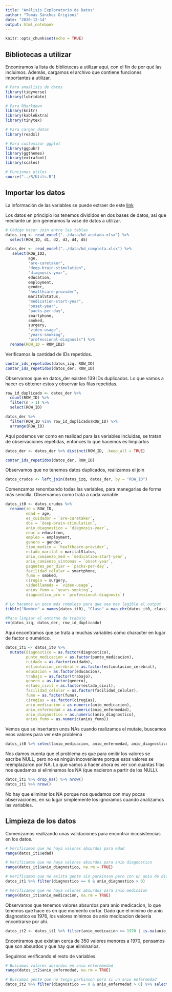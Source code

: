 ```yaml
---
title: "Análisis Exploratorio de Datos"
author: "Tomás Sánchez Grigioni"
date: "2020-12-14"
output: html_notebook
---
```



```r
knitr::opts_chunk$set(echo = TRUE)
```


## Bibliotecas a utilizar

Encontramos la lista de bibliotecas a utilizar aqui, con el fin de por qué las incluimos. Además, cargamos el archivo que contiene funciones importantes a utilizar.

```r
# Para anaálisis de datos
library(tidyverse)
library(lubridate)

# Para RMarkdown
library(knitr)
library(kableExtra)
library(tinytex)

# Para cargar datos
library(readxl)

# Para customizar ggplot
library(ggpubr)
library(ggthemes)
library(extrafont)
library(scales)

# Funciones utiles
source("../R/Utils.R")
```


## Importar los datos

La información de las variables se puede extraer de este [link](https://www.synapse.org/#!Synapse:syn4993293/wiki/390372)

Los datos en principio los tenemos divididos en dos bases de datos, así que mediante un join generamos la vase de datos a utilizar.

```r
# Código hacer join entre las tablas
datos_izq <- read_excel("../data/bd_acotada.xlsx") %>% 
  select(ROW_ID, d1, d2, d3, d4, d5)

datos_der <- read_excel("../data/bd_completa.xlsx") %>% 
   select(ROW_ID2, 
          age, 
          "are-caretaker", 
          "deep-brain-stimulation",
          "diagnosis-year", 
          education, 
          employment, 
          gender, 
          "healthcare-provider",
          maritalStatus, 
          "medication-start-year", 
          "onset-year",
          "packs-per-day",
          smartphone, 
          smoked, 
          surgery, 
          "video-usage",
          "years-smoking",
          "professional-diagnosis") %>% 
  rename(ROW_ID = ROW_ID2)
```

Verificamos la cantidad de IDs repetidos.

```r
contar_ids_repetidos(datos_izq, ROW_ID)
contar_ids_repetidos(datos_der, ROW_ID)
```
Observamos que en datos_der existen 139 IDs duplicados. Lo que vamos a hacer es obtener estos y observar las filas repetidas.

```r
row_id_duplicado <- datos_der %>% 
  count(ROW_ID) %>% 
  filter(n > 1) %>% 
  select(ROW_ID)

datos_der %>% 
  filter(ROW_ID %in% row_id_duplicado$ROW_ID) %>% 
  arrange(ROW_ID)
```

Aqui podemos ver como en realidad para las variables incluidas, se tratan de observaciones repetidas, entonces lo que hacemos es limpiarlos

```r
datos_der <- datos_der %>% distinct(ROW_ID, .keep_all = TRUE)

contar_ids_repetidos(datos_der, ROW_ID)
```

Observamos que no tenemos datos duplicados, realizamos el join

```r
datos_crudos <- left_join(datos_izq, datos_der, by = "ROW_ID")
```

Comenzamos renombando todas las variables, para manegarlas de forma más sencilla. Observamos como trata a cada variable.

```r
datos_it0 <- datos_crudos %>%
  rename(id = ROW_ID,
         edad = age,
         es_cuidador = `are-caretaker`,
         dbs = `deep-brain-stimulation`,
         anio_diagnostico = `diagnosis-year`,
         educ = education,
         empleo = employment,
         genero = gender,
         tipo_medico = `healthcare-provider`,
         estado_marital = maritalStatus,
         anio_comienzo_med = `medication-start-year`,
         anio_comienzo_sintomas = `onset-year`,
         paquetes_por_diar = `packs-per-day`,
         facilidad_celular = smartphone,
         fumo = smoked,
         cirugia = surgery,
         videollamada = `video-usage`,
         anios_fumo = `years-smoking`,
         diagnostico_pro = `professional-diagnosis`)

# Lo hacemos un poco más complejo para que sea mas legible el output
tibble("Nombre" = names(datos_it0), "Clase" = map_chr(datos_it0, class))
```

```r
#Para limpiar el entorno de trabajo
rm(datos_izq, datos_der, row_id_duplicado)
```

Aqui encontramos que se trata a muchas variables como character en lugar de factor o numérico.

```r
datos_it1 <- datos_it0 %>%
  mutate(diagnostico = as.factor(diagnostico),
         punto_medicacion = as.factor(punto_medicacion),
         cuidado = as.factor(cuidado),
         estimulacion_cerebral = as.factor(estimulacion_cerebral),
         educacion = as.factor(educacion),
         trabajo = as.factor(trabajo),
         genero = as.factor(genero),
         estado_civil = as.factor(estado_civil),
         facilidad_celular = as.factor(facilidad_celular),
         fumo = as.factor(fumo),
         cirugias = as.factor(cirugias),
         anio_medicacion = as.numeric(anio_medicacion),
         anio_enfermedad = as.numeric(anio_enfermedad),
         anio_diagnostico = as.numeric(anio_diagnostico),
         anios_fumo = as.numeric(anios_fumo))
```

Vemos que se insertaron unos NAs cuando realizamos el mutate, buscamos esos valores para ver este problema

```r
datos_it0 %>% select(anio_medicacion, anio_enfermedad, anio_diagnostico, anios_fumo)
```

Nos damos cuenta que el problema es que para omitir los valores se escribe NULL, pero no es ningún incoveniente porque esos valores se reemplazaron por NA. Lo que vamos a hacer ahora es ver con cuantas filas nos quedamos si eliminamos los NA (que nacieron a partir de los NULL).

```r
datos_it1 %>% drop_na() %>% nrow()
datos_it1 %>% nrow()
```

No hay que eliminar los NA porque nos quedamos con muy pocas observaciones, en su lugar simplemente los ignoramos cuando analizamos las variables.

## Limpieza de los datos

Comenzamos realizando unas validaciones para encontrar incosistencias en los datos.

```r
# Verificamos que no haya valores absurdos para edad
range(datos_it1$edad)

# Verificamos que no haya valores absurdos para anio diagnostico
range(datos_it1$anio_diagnostico, na.rm = TRUE)

# Verificamos que no exista gente sin parkinson pero con un anio de diagnostico
datos_it1 %>% filter(diagnostico == 0 & anio_diagnostico > 0)

# Verificamos que no haya valores absurdos para anio medicaion
range(datos_it1$anio_medicacion, na.rm = TRUE)
```
Observamos que tenemos valores absurdos para anio medicacion, lo que tenemos que hace es en que momento cortar. Dado que el minimo de anio diagnostico es 1976, los valores mínimos de anio medicacion debería encontrarse por ahí.

```r
datos_it2 <- datos_it1 %>% filter(anio_medicacion >= 1970 | is.na(anio_medicacion))
```

Encontramos que existian cerca de 350 valores menores a 1970, pensamos que son absurdos y que hay que eliminarlos.

Seguimos verificando el resto de variables.

```r
# Buscamos valores absurdos en anio enferemedad
range(datos_it2$anio_enfermedad, na.rm = TRUE)

# Buscamos gente que no tenga parkinson pero si un anio enfermedad
datos_it2 %>% filter(diagnostico == 0 & anio_enfermedad > 0) %>% select(diagnostico, anio_enfermedad)
```

